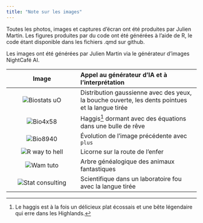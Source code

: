 ```yaml
---
title: "Note sur les images"
---
```


Toutes les photos, images et captures d'écran ont été produites par Julien Martin. Les figures produites par du code ont été générées à l'aide de R, le code étant disponible dans les fichiers .qmd sur github.

Les images ont été générées par Julien Martin via le générateur d'images NightCafé AI.

| Image | Appel au générateur d'IA et à l'interprétation|
|:-------:|:--------------|
| ![Biostats uO](../img/hex/biostat_logo_hex.png) | Distribution gaussienne avec des yeux, la bouche ouverte, les dents pointues et la langue tirée |
| ![Bio4x58](../img/hex/bio4x58_logo_hex.png) | Haggis[^haggis] dormant avec des équations dans une bulle de rêve
| ![Bio8940](../img/hex/bio8940_logo_hex.png) | Évolution de l'image précédente avec `plus` |
| ![R way to hell](../img/hex/Rway_logo_hex_en.png) | Licorne sur la route de l'enfer |
| ![Wam tuto](../img/hex/wam_logo_hex.png) | Arbre généalogique des animaux fantastiques |
| ![Stat consulting](../img/hex/consult_logo_hex.png) | Scientifique dans un laboratoire fou avec la langue tirée |

[^haggis]: Le haggis est à la fois un délicieux plat écossais et une bête légendaire qui erre dans les Highlands.
